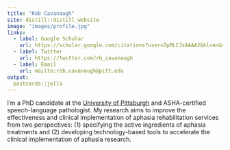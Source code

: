 ```yaml
---
title: "Rob Cavanaugh"
site: distill::distill_website
image: "images/profile.jpg"
links:
  - label: Google Scholar
    url: https://scholar.google.com/citations?user=7pMLCJsAAAAJ&hl=en&oi=sra
  - label: Twitter
    url: https://twitter.com/rb_cavanaugh
  - label: Email
    url: mailto:rob.cavanaugh@pitt.edu
output:
  postcards::jolla
---
```


I'm a PhD candidate at the [University of Pittsburgh](https://www.lrcl.pitt.edu/) and ASHA-certified speech-language pathologist. My research aims to improve the effectiveness and clinical implementation of aphasia rehabilitation services from two perspectives: (1) specifying the active ingredients of aphasia treatments and (2) developing technology-based tools to accelerate the clinical implementation of aphasia research.

